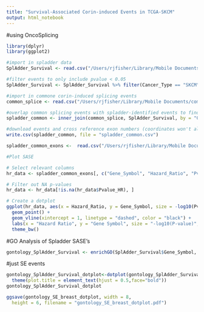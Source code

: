 ```yaml
---
title: "Survival-Associated Corin-induced Events in TCGA-SKCM"
output: html_notebook
---
```


#using OncoSplicing
```r
library(dplyr)
library(ggplot2)

#import in spladder data
SplAdder_Survival <- read.csv("/Users/rjfisher/Library/Mobile Documents/com~apple~CloudDocs/BUSM/Alani Lab/DATA/CoREST Splicing/survival_splice/melanoma/SplAdder_Survival.csv")

#filter events to only include pvalue < 0.05
SplAdder_Survival <- SplAdder_Survival %>% filter(Cancer_Type == "SKCM", Pvalue_HR < 0.05, Splice_Type == "ES", CI_Type == "overall_survival")

#import in commone corin-induced splicing events
common_splice <- read.csv("/Users/rjfisher/Library/Mobile Documents/com~apple~CloudDocs/BUSM/Alani Lab/DATA/CoREST Splicing/rmats/processed_rmats/overlap/CommonSpliceEvent.csv")

#overlap common splicing events with spladder-identified events to find corin-induced survival associated splicing events
spladder_common <- inner_join(common_splice, SplAdder_Survival, by = "Gene_Symbol")

```

```r
#download events and cross reference exon numbers (coordinates won't align because oncosplice uses hg19 and our splicing data uses hg38)
write.csv(spladder_common, file = "spladder_common.csv")

spladder_common_exons <-  read.csv("/Users/rjfisher/Library/Mobile Documents/com~apple~CloudDocs/BUSM/Alani Lab/DATA/CoREST Splicing/survival_splice/melanoma/spladder_common.csv")
```


```r
#Plot SASE

# Select relevant columns
hr_data <- spladder_common_exons[, c("Gene_Symbol", "Hazard_Ratio", "Pvalue_HR", "IncLevelDifference")]

# Filter out NA p-values
hr_data <- hr_data[!is.na(hr_data$Pvalue_HR), ]

# Create a dotplot
ggplot(hr_data, aes(x = Hazard_Ratio, y = Gene_Symbol, size = -log10(Pvalue_HR), color = ifelse(IncLevelDifference > 0, "Excluded", "Included"))) +
  geom_point() +
  geom_vline(xintercept = 1, linetype = "dashed", color = "black") +
  labs(x = "Hazard Ratio", y = "Gene Symbol", size = "-log10(P-value)", color = "IncLevelDifference") +
  theme_bw()


```

#GO Analysis of Spladder SASE's
```r
gontology_SplAdder_Survival <- enrichGO(SplAdder_Survival$Gene_Symbol, OrgDb = "org.Hs.eg.db", keyType = "SYMBOL", ont = "all", pvalueCutoff = 0.05, pAdjustMethod = "BH", qvalueCutoff = 0.05, minGSSize = 10, maxGSSize = 500, readable = FALSE)
```

#just SE events
```r
gontology_SplAdder_Survival_dotplot<-dotplot(gontology_SplAdder_Survival, split="ONTOLOGY", title = "GO: Survival-Associated Splicing Events ", label_format=75) + facet_grid(ONTOLOGY~., scale="free")+ scale_fill_gradient(low = "dodgerblue3", high = "white") +
  theme(plot.title = element_text(hjust = 0.5,face="bold"))
gontology_SplAdder_Survival_dotplot
```

```r
ggsave(gontology_SE_breast_dotplot, width = 8,
  height = 6, filename = "gontology_SE_breast_dotplot.pdf")
```